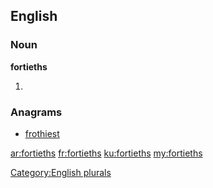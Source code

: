 ==English==

===Noun===
'''fortieths'''

# {{plural of|fortieth}}

===Anagrams===
* [[frothiest#English|frothiest]]

[[Category:English plurals]]

[[ar:fortieths]]
[[fr:fortieths]]
[[ku:fortieths]]
[[my:fortieths]]